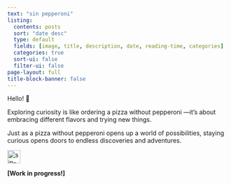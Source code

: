 ```yaml
---
text: "sin pepperoni"
listing:
  contents: posts
  sort: "date desc"
  type: default
  fields: [image, title, description, date, reading-time, categories]
  categories: true
  sort-ui: false
  filter-ui: false
page-layout: full
title-block-banner: false
---
```

Hello! 👋

Exploring curiosity is like ordering a pizza without pepperoni —it’s about embracing different flavors and trying new things.

Just as a pizza without pepperoni opens up a world of possibilities, staying curious opens doors to endless discoveries and adventures.

<img src="download.png" alt="sin-pepperoni" width="30">

**[Work in progress!]**
<br/>
<br/>
<br/>


